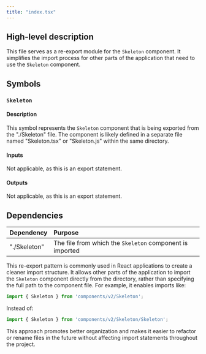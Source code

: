 ```yaml
---
title: "index.tsx"
---
```


## High-level description
This file serves as a re-export module for the `Skeleton` component. It simplifies the import process for other parts of the application that need to use the `Skeleton` component.

## Symbols

### `Skeleton`
#### Description
This symbol represents the `Skeleton` component that is being exported from the "./Skeleton" file. The component is likely defined in a separate file named "Skeleton.tsx" or "Skeleton.js" within the same directory.

#### Inputs
Not applicable, as this is an export statement.

#### Outputs
Not applicable, as this is an export statement.

## Dependencies
| Dependency | Purpose |
|:-----------|:--------|
| "./Skeleton" | The file from which the `Skeleton` component is imported |

This re-export pattern is commonly used in React applications to create a cleaner import structure. It allows other parts of the application to import the `Skeleton` component directly from the directory, rather than specifying the full path to the component file. For example, it enables imports like:

```typescript
import { Skeleton } from 'components/v2/Skeleton';
```

Instead of:

```typescript
import { Skeleton } from 'components/v2/Skeleton/Skeleton';
```

This approach promotes better organization and makes it easier to refactor or rename files in the future without affecting import statements throughout the project.